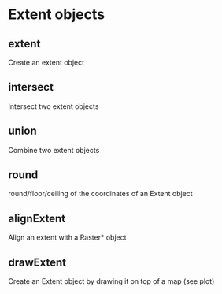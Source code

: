 
# Extent objects

## extent
 Create an extent object

## intersect
 Intersect two extent objects 

## union
 Combine two extent objects

## round
 round/floor/ceiling of the coordinates of an Extent object			

## alignExtent
 Align an extent with a Raster* object

## drawExtent
 Create an Extent object by drawing it on top of a map (see plot)		
